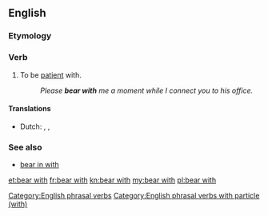 ==English==

===Etymology===
{{rfe|lang=en}}

===Verb===
{{en-verb|bears with|bearing with|beared with}}

# {{lb|en|idiomatic}} To be [[patient]] with.
#: ''Please '''bear with''' me a moment while I connect you to his office.''

====Translations====
{{trans-top|be patient with}}
* Dutch: {{t+|nl|geduld}} {{t+|nl|hebben}}, {{t+|nl|uithouden}}, {{t+|nl|verdragen}}
{{trans-mid}}
{{trans-bottom}}

===See also===
* [[bear in with]]

[[Category:English phrasal verbs]]
[[Category:English phrasal verbs with particle (with)]]

[[et:bear with]]
[[fr:bear with]]
[[kn:bear with]]
[[my:bear with]]
[[pl:bear with]]